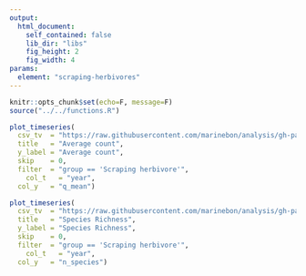 ```yaml
---
output:
  html_document:
    self_contained: false
    lib_dir: "libs"
    fig_height: 2
    fig_width: 4
params:
  element: "scraping-herbivores"
---
```


```r
knitr::opts_chunk$set(echo=F, message=F)
source("../../functions.R")
```


```r
plot_timeseries(
  csv_tv  = "https://raw.githubusercontent.com/marinebon/analysis/gh-pages/data/rvc_grp_years.csv",
  title   = "Average count",
  y_label = "Average count",
  skip    = 0,
  filter  = "group == 'Scraping herbivore'",
	col_t   = "year",
  col_y   = "q_mean")
```


```r
plot_timeseries(
  csv_tv  = "https://raw.githubusercontent.com/marinebon/analysis/gh-pages/data/rvc_grp_years.csv",
  title   = "Species Richness",
  y_label = "Species Richness",
  skip    = 0,
  filter  = "group == 'Scraping herbivore'",
	col_t   = "year",
  col_y   = "n_species")
```

